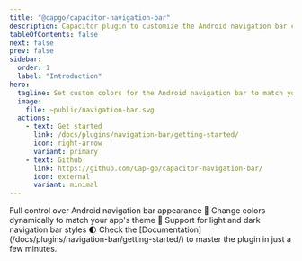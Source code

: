 ```yaml
---
title: "@capgo/capacitor-navigation-bar"
description: Capacitor plugin to customize the Android navigation bar color, providing seamless integration with your app's design.
tableOfContents: false
next: false
prev: false
sidebar:
  order: 1
  label: "Introduction"
hero:
  tagline: Set custom colors for the Android navigation bar to match your app's theme and create a cohesive visual experience.
  image:
    file: ~public/navigation-bar.svg
  actions:
    - text: Get started
      link: /docs/plugins/navigation-bar/getting-started/
      icon: right-arrow
      variant: primary
    - text: Github
      link: https://github.com/Cap-go/capacitor-navigation-bar/
      icon: external
      variant: minimal
---
```



<CardGrid stagger>
  <Card title="Android customization" icon="rocket">
    Full control over Android navigation bar appearance 🎨
  </Card>
  <Card title="Dynamic theming" icon="setting">
    Change colors dynamically to match your app's theme 🌈
  </Card>
  <Card title="Light/Dark support" icon="moon">
    Support for light and dark navigation bar styles 🌓
  </Card>
  <Card title="Comprehensive Documentation" icon="open-book">
    Check the [Documentation](/docs/plugins/navigation-bar/getting-started/) to master the plugin in just a few minutes.
  </Card>
</CardGrid>
